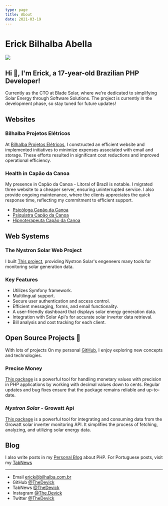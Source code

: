 ```yaml
---
type: page
title: About
date: 2021-03-19
---
```


# Erick Bilhalba Abella

<div style={{ display: 'flex', flexWrap: 'wrap', flexAlign: 'flex-start' }}>
    <img style={{ marginLeft: '0px', marginRight: '10px', borderRadius: '10%', objectFit: 'cover' }} src="https://www.gravatar.com/avatar/c4cb01ab683521cece7e52e6ea9e9262?s=200" />
    <div style={{ margin: '0px 0px 0px 0px', width: '60%', display: 'flex', flexDirection: 'column', justifyContent: 'center' }}>
        <h2 style={{ margin: '0px 0px 0px 0px' }} >Hi 👋, I'm Erick, a 17-year-old Brazilian PHP Developer!</h2>
        <p style={{ margin: '0px 0px 0px 0px' }} >Currently as the CTO at Blade Solar, where we're dedicated to simplifying Solar Energy through Software Solutions. The project is currently in the development phase, so stay tuned for future updates!</p>
    </div>
</div>

## Websites

### Bilhalba Projetos Elétricos

At [Bilhalba Projetos Elétricos](https://bilhalba.com.br/), I constructed an efficient website and implemented initiatives to minimize expenses associated with email and storage. These efforts resulted in significant cost reductions and improved operational efficiency. 
### Health in Capão da Canoa

My presence in Capão da Canoa - Litoral of Brazil is notable. I migrated three website to a cheaper server, ensuring uninterrupted service. I also provide ongoing maintenance, where the clients appreciates the quick response time, reflecting my commitment to efficient support.
- [Psicóloga Capão da Canoa](https://psicologacapaodacanoa.com.br/)
- [Psiquiatra Capão da Canoa](https://psiquiatracapaodacanoars.com.br/)
- [Hipnoterapeuta Capão da Canoa](https://hipnoterapeutacapaodacanoa.com.br/)

## Web Systems

### The Nystron Solar Web Project

I built [This project](https://solar.nystron.com.br), providing Nystron Solar's engeneers many tools for monitoring solar generation data.

### Key Features

- Utilizes Symfony framework.
- Multilingual support.
- Secure user authentication and access control.
- Efficient messaging, forms, and email functionality.
- A user-friendly dashboard that displays solar energy generation data.
- Integration with Solar Api's for accurate solar inverter data retrieval.
- Bill analysis and cost tracking for each client.

## Open Source Projects 🐘

With lots of projects On my personal [GitHub](https://github.com/TheDevick/), I enjoy exploring new concepts and technologies. 

### Precise Money

[This package](https://github.com/TheDevick/PreciseMoney) is a powerful tool for handling monetary values with precision in PHP applications by working with decimal values down to cents. Regular updates and bug fixes ensure that the package remains reliable and up-to-date.

### _Nystron Solar_ - Growatt Api

[This package](https://github.com/NystronSolar/GrowattApi) is a powerful tool for integrating and consuming data from the Growatt solar inverter monitoring API. It simplifies the process of fetching, analyzing, and utilizing solar energy data.

## Blog

I also write posts in my [Personal Blog](https://thedevick.vercel.app/posts) about PHP. For Portuguese posts, visit my [TabNews](https://www.tabnews.com.br/TheDevick)

---

- Email erick@bilhalba.com.br
- GitHub [@TheDevick](https://github.com/TheDevick)
- TabNews [@TheDevick](https://tabnews.com.br/TheDevick)
- Instagram [@The.Devick](https://instagram.com/The.Devick)
- Twitter [@TheDevick](https://twitter.com/TheDevick)
